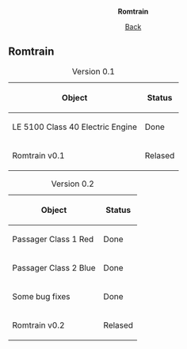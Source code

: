 {{en/Merge|en/Community/NewGRF/Romtrain/Main Page}}

<center>'''Romtrain'''</center>
<center>[[en/Community/NewGRF/Romtrain/Main Page|Back]]</center>

==Romtrain==

<center>
{| border="1"
|+ Version 0.1
! Object !! Status 
|-
! LE 5100 Class 40 Electric Engine
| Done
|-
! Romtrain v0.1
|Relased
|}

{| border="1"
|+ Version 0.2
! Object !! Status 
|-
! Passager Class 1 Red
| Done
|-
! Passager Class 2 Blue
| Done
|-
! Some bug fixes
| Done
|-
! Romtrain v0.2
|Relased
|}
</center>